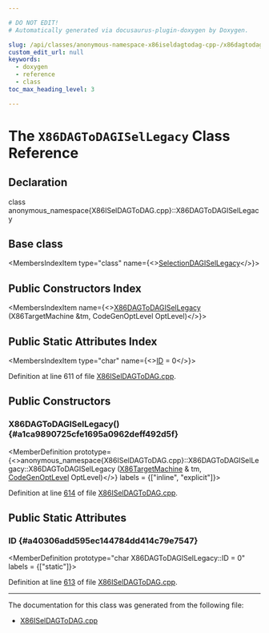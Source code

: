 ```yaml
---

# DO NOT EDIT!
# Automatically generated via docusaurus-plugin-doxygen by Doxygen.

slug: /api/classes/anonymous-namespace-x86iseldagtodag-cpp-/x86dagtodagisellegacy
custom_edit_url: null
keywords:
  - doxygen
  - reference
  - class
toc_max_heading_level: 3

---
```





# The `X86DAGToDAGISelLegacy` Class Reference

<DoxygenPage pluginConfig={pluginConfig}>



## Declaration

<CodeBlock>class anonymous_namespace{X86ISelDAGToDAG.cpp}::X86DAGToDAGISelLegacy</CodeBlock>

## Base class

<MembersIndex>

<MembersIndexItem
  type="class"
  name={<><a href="/docs/api/classes/llvm/selectiondagisellegacy">SelectionDAGISelLegacy</a></>}>
</MembersIndexItem>

</MembersIndex>

## Public Constructors Index

<MembersIndex>

<MembersIndexItem
  name={<><a href="#a1ca9890725cfe1695a0962deff492d5f">X86DAGToDAGISelLegacy</a> (X86TargetMachine &amp;tm, CodeGenOptLevel OptLevel)</>}>
</MembersIndexItem>

</MembersIndex>

## Public Static Attributes Index

<MembersIndex>

<MembersIndexItem
  type="char"
  name={<><a href="#a40306add595ec144784dd414c79e7547">ID</a> = 0</>}>
</MembersIndexItem>

</MembersIndex>


Definition at line 611 of file <a href="/docs/api/files/lib/lib/target/lib/target/x86/x86iseldagtodag-cpp">X86ISelDAGToDAG.cpp</a>.

<SectionDefinition>

## Public Constructors

### X86DAGToDAGISelLegacy() {#a1ca9890725cfe1695a0962deff492d5f}

<MemberDefinition
  prototype={<>anonymous&#95;namespace&#123;X86ISelDAGToDAG.cpp&#125;::X86DAGToDAGISelLegacy::X86DAGToDAGISelLegacy (<a href="/docs/api/classes/llvm/x86targetmachine">X86TargetMachine</a> &amp; tm, <a href="/docs/api/namespaces/llvm/#a8ec1bf8d7b792ca9fac56f8514db18d2">CodeGenOptLevel</a> OptLevel)</>}
  labels = {["inline", "explicit"]}>

Definition at line <a href="/docs/api/files/lib/lib/target/lib/target/x86/x86iseldagtodag-cpp/#l00614">614</a> of file <a href="/docs/api/files/lib/lib/target/lib/target/x86/x86iseldagtodag-cpp">X86ISelDAGToDAG.cpp</a>.
</MemberDefinition>

</SectionDefinition>

<SectionDefinition>

## Public Static Attributes

### ID {#a40306add595ec144784dd414c79e7547}

<MemberDefinition
  prototype="char X86DAGToDAGISelLegacy::ID = 0"
  labels = {["static"]}>

Definition at line <a href="/docs/api/files/lib/lib/target/lib/target/x86/x86iseldagtodag-cpp/#l00613">613</a> of file <a href="/docs/api/files/lib/lib/target/lib/target/x86/x86iseldagtodag-cpp">X86ISelDAGToDAG.cpp</a>.
</MemberDefinition>

</SectionDefinition>

<hr/>

The documentation for this class was generated from the following file:

<ul>
<li><a href="/docs/api/files/lib/lib/target/lib/target/x86/x86iseldagtodag-cpp">X86ISelDAGToDAG.cpp</a></li>
</ul>

</DoxygenPage>
